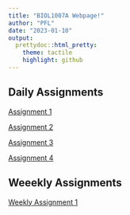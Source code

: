 ```yaml
---
title: "BIOL1007A Webpage!"
author: "PFL"
date: "2023-01-10"
output:
  prettydoc::html_pretty:
    theme: tactile
    highlight: github
---
```


## Daily Assignments 

[Assignment 1](Assignment_1.html)

[Assignment 2](Assignment_2.html) 

[Assignment 3](Assignment_3.html)

[Assignment 4](Assignment_4.html)

## Weeekly Assignments

[Weekly Assignment 1](Weekly_Assignment_1.html)



